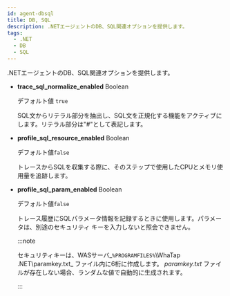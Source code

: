```yaml
---
id: agent-dbsql
title: DB, SQL
description: .NETエージェントのDB、SQL関連オプションを提供します。
tags:
  - .NET
  - DB
  - SQL
---
```


.NETエージェントのDB、SQL関連オプションを提供します。

-   **trace_sql_normalize_enabled** <span class='type'>Boolean</span>

    デフォルト値 `true`

    SQL文からリテラル部分を抽出し、SQL文を正規化する機能をアクティブにします。リテラル部分は"#"として表記します。

-   **profile_sql_resource_enabled** <span class='type'>Boolean</span>

    デフォルト値`false`

    トレースからSQLを収集する際に、そのステップで使用したCPUとメモリ使用量を追跡します。

-   **profile_sql_param_enabled** <span class='type'>Boolean</span>

    デフォルト値`false`

    トレース履歴にSQLパラメータ情報を記録するときに使用します。パラメータは、別途のセキュリティ キーを入力しないと照会できません。

    :::note

    セキュリティキーは、WASサーバ_`%PROGRAMFILES%`\\WhaTap .NET\\paramkey.txt_ ファイル内に6桁に作成します。 _paramkey.txt_ ファイルが存在しない場合、ランダムな値で自動的に生成されます。

    :::
